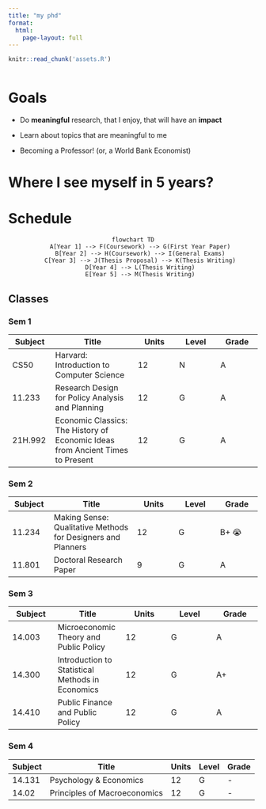 ```yaml
---
title: "my phd"
format: 
  html:
    page-layout: full
---
```


```r
knitr::read_chunk('assets.R')
```

::: {style="text-align: center;"}
```mermaid
```
:::

# Goals

-   Do **meaningful** research, that I enjoy, that will have an **impact**

-   Learn about topics that are meaningful to me

-   Becoming a Professor! (or, a World Bank Economist)

# Where I see myself in 5 years?

# Schedule

::: {style="text-align: center;"}
```mermaid

flowchart TD
    A[Year 1] --> F(Coursework) --> G(First Year Paper)
    B[Year 2] --> H(Coursework) --> I(General Exams)
    C[Year 3] --> J(Thesis Proposal) --> K(Thesis Writing)
    D[Year 4] --> L(Thesis Writing)
    E[Year 5] --> M(Thesis Writing)

```
:::

## Classes

::: panel-tabset
### Sem 1

| Subject | Title | Units | Level | Grade |
|------------|-----------------------|------------|------------|------------|
| CS50 | Harvard: Introduction to Computer Science | 12 | N | A |
| 11.233 | Research Design for Policy Analysis and Planning | 12 | G | A |
| 21H.992 | Economic Classics: The History of Economic Ideas from Ancient Times to Present | 12 | G | A |

### Sem 2

| Subject | Title | Units | Level | Grade |
|------------|-----------------------|------------|------------|------------|
| 11.234 | Making Sense: Qualitative Methods for Designers and Planners | 12 | G | B+ 😭 |
| 11.801 | Doctoral Research Paper | 9 | G | A |

### Sem 3

| Subject | Title                                            | Units | Level | Grade |
|-------------|--------------------|-------------|-------------|-------------|
| 14.003  | Microeconomic Theory and Public Policy           | 12    | G     | A     |
| 14.300  | Introduction to Statistical Methods in Economics | 12    | G     | A+    |
| 14.410  | Public Finance and Public Policy                 | 12    | G     | A     |

### Sem 4

| Subject | Title                        | Units | Level | Grade |
|---------|------------------------------|-------|-------|-------|
| 14.131  | Psychology & Economics       | 12    | G     | \-    |
| 14.02   | Principles of Macroeconomics | 12    | G     | \-    |
:::
